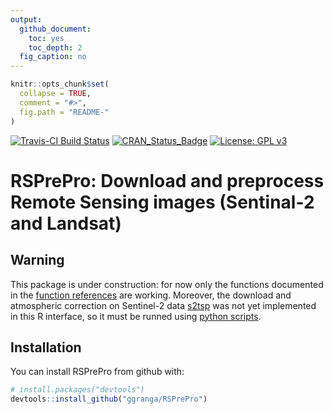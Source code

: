 ```yaml
---
output:
  github_document:
    toc: yes
    toc_depth: 2
  fig_caption: no
---
```


<!-- README.md is generated from README.Rmd. Please edit that file -->

```r
knitr::opts_chunk$set(
  collapse = TRUE,
  comment = "#>",
  fig.path = "README-"
)
```

[![Travis-CI Build Status](https://travis-ci.org/ggranga/RSPrePro.svg?branch=master)](https://travis-ci.org/ggranga/RSPrePro)
[![CRAN_Status_Badge](http://www.r-pkg.org/badges/version/RSPrePro)](https://cran.r-project.org/package=RSPrePro)
[![License: GPL v3](https://img.shields.io/badge/License-GPL%20v3-blue.svg)](http://www.gnu.org/licenses/gpl-3.0)

# RSPrePro: Download and preprocess Remote Sensing images (Sentinal-2 and Landsat)

## Warning
This package is under construction: for now only the functions documented in the [function references](http://ggranga.github.io/RSPrePro/reference) are working. 
Moreover, the download and atmospheric correction on Sentinel-2 data [s2tsp](http://github.com/ggranga/s2tsp) was not yet implemented in this R interface, so it must be runned using [python scripts](http://github.com/ggranga/s2tsp).


## Installation

You can install RSPrePro from github with:

```r
# install.packages("devtools")
devtools::install_github("ggranga/RSPrePro")
```

